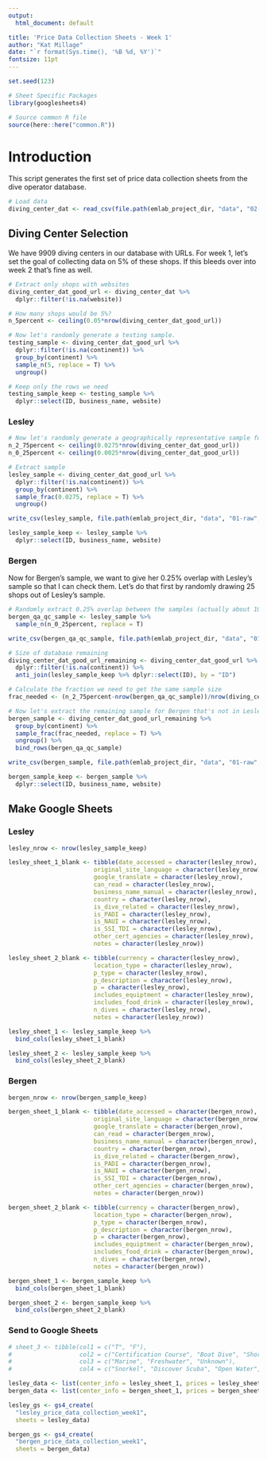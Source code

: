 ```yaml
---
output:
  html_document: default

title: 'Price Data Collection Sheets - Week 1'
author: "Kat Millage"
date: "`r format(Sys.time(), '%B %d, %Y')`"
fontsize: 11pt
---
```


```r
set.seed(123)

# Sheet Specific Packages
library(googlesheets4)

# Source common R file
source(here::here("common.R"))
```

# Introduction

This script generates the first set of price data collection sheets from the dive operator database.

```r
# Load data
diving_center_dat <- read_csv(file.path(emlab_project_dir, "data", "02-processed", "data-prep", "diving_center_database_clean.csv"))
```

## Diving Center Selection

We have 9909 diving centers in our database with URLs. For week 1, let's set the goal of collecting data on 5% of these shops. If this bleeds over into week 2 that's fine as well. 

```r
# Extract only shops with websites
diving_center_dat_good_url <- diving_center_dat %>%
  dplyr::filter(!is.na(website))

# How many shops would be 5%? 
n_5percent <- ceiling(0.05*nrow(diving_center_dat_good_url))

# Now let's randomly generate a testing sample. 
testing_sample <- diving_center_dat_good_url %>%
  dplyr::filter(!is.na(continent)) %>%
  group_by(continent) %>%
  sample_n(5, replace = T) %>%
  ungroup()

# Keep only the rows we need
testing_sample_keep <- testing_sample %>%
  dplyr::select(ID, business_name, website)
```

### Lesley

```r
# Now let's randomly generate a geographically representative sample for Lesley. Let's give her a sample comprising 2.75% of our total, and we'll make sure that they share 0.25% for QA/QC (works out to be 25 shops). 
n_2_75percent <- ceiling(0.0275*nrow(diving_center_dat_good_url))
n_0_25percent <- ceiling(0.0025*nrow(diving_center_dat_good_url))

# Extract sample 
lesley_sample <- diving_center_dat_good_url %>%
  dplyr::filter(!is.na(continent)) %>%
  group_by(continent) %>%
  sample_frac(0.0275, replace = T) %>%
  ungroup()

write_csv(lesley_sample, file.path(emlab_project_dir, "data", "01-raw", "prices", "lesley_sample_week1.csv"))

lesley_sample_keep <- lesley_sample %>%
  dplyr::select(ID, business_name, website)
```

### Bergen

Now for Bergen's sample, we want to give her 0.25% overlap with Lesley's sample so that I can check them. Let's do that first by randomly drawing 25 shops out of Lesley's sample. 

```r
# Randomly extract 0.25% overlap between the samples (actually about 10% for this sample)
bergen_qa_qc_sample <- lesley_sample %>%
  sample_n(n_0_25percent, replace = T)

write_csv(bergen_qa_qc_sample, file.path(emlab_project_dir, "data", "01-raw", "prices", "overlap_sample_week1.csv"))

# Size of database remaining
diving_center_dat_good_url_remaining <- diving_center_dat_good_url %>%
  dplyr::filter(!is.na(continent)) %>%
  anti_join(lesley_sample_keep %>% dplyr::select(ID), by = "ID") 

# Calculate the fraction we need to get the same sample size
frac_needed <- (n_2_75percent-nrow(bergen_qa_qc_sample))/nrow(diving_center_dat_good_url_remaining)

# Now let's extract the remaining sample for Bergen that's not in Lesley's sample and add the QA/QC rows
bergen_sample <- diving_center_dat_good_url_remaining %>%
  group_by(continent) %>%
  sample_frac(frac_needed, replace = T) %>%
  ungroup() %>%
  bind_rows(bergen_qa_qc_sample)

write_csv(bergen_sample, file.path(emlab_project_dir, "data", "01-raw", "prices", "bergen_sample_week1.csv"))

bergen_sample_keep <- bergen_sample %>%
  dplyr::select(ID, business_name, website)
```

## Make Google Sheets

### Lesley

```r
lesley_nrow <- nrow(lesley_sample_keep)

lesley_sheet_1_blank <- tibble(date_accessed = character(lesley_nrow),
                        original_site_language = character(lesley_nrow),
                        google_translate = character(lesley_nrow),
                        can_read = character(lesley_nrow),
                        business_name_manual = character(lesley_nrow),
                        country = character(lesley_nrow),
                        is_dive_related = character(lesley_nrow),
                        is_PADI = character(lesley_nrow),
                        is_NAUI = character(lesley_nrow),
                        is_SSI_TDI = character(lesley_nrow),
                        other_cert_agencies = character(lesley_nrow),
                        notes = character(lesley_nrow))

lesley_sheet_2_blank <- tibble(currency = character(lesley_nrow),
                        location_type = character(lesley_nrow),
                        p_type = character(lesley_nrow),
                        p_description = character(lesley_nrow),
                        p = character(lesley_nrow),
                        includes_equiptment = character(lesley_nrow),
                        includes_food_drink = character(lesley_nrow),
                        n_dives = character(lesley_nrow),
                        notes = character(lesley_nrow))

lesley_sheet_1 <- lesley_sample_keep %>%
  bind_cols(lesley_sheet_1_blank)

lesley_sheet_2 <- lesley_sample_keep %>%
  bind_cols(lesley_sheet_2_blank)
```

### Bergen

```r
bergen_nrow <- nrow(bergen_sample_keep)

bergen_sheet_1_blank <- tibble(date_accessed = character(bergen_nrow),
                        original_site_language = character(bergen_nrow),
                        google_translate = character(bergen_nrow),
                        can_read = character(bergen_nrow),
                        business_name_manual = character(bergen_nrow),
                        country = character(bergen_nrow),
                        is_dive_related = character(bergen_nrow),
                        is_PADI = character(bergen_nrow),
                        is_NAUI = character(bergen_nrow),
                        is_SSI_TDI = character(bergen_nrow),
                        other_cert_agencies = character(bergen_nrow),
                        notes = character(bergen_nrow))

bergen_sheet_2_blank <- tibble(currency = character(bergen_nrow),
                        location_type = character(bergen_nrow),
                        p_type = character(bergen_nrow),
                        p_description = character(bergen_nrow),
                        p = character(bergen_nrow),
                        includes_equiptment = character(bergen_nrow),
                        includes_food_drink = character(bergen_nrow),
                        n_dives = character(bergen_nrow),
                        notes = character(bergen_nrow))

bergen_sheet_1 <- bergen_sample_keep %>%
  bind_cols(bergen_sheet_1_blank)

bergen_sheet_2 <- bergen_sample_keep %>%
  bind_cols(bergen_sheet_2_blank)
```

### Send to Google Sheets

```r
# sheet_3 <- tibble(col1 = c("T", "F"),
#                   col2 = c("Certification Course", "Boat Dive", "Shore Dive", "Other"),
#                   col3 = c("Marine", "Freshwater", "Unknown"),
#                   col4 = c("Snorkel", "Discover Scuba", "Open Water", "Adv. Open Water", "Rescue", "1 Dive", "2 Dives", "N Dives"))
```


```r
lesley_data <- list(center_info = lesley_sheet_1, prices = lesley_sheet_2)
bergen_data <- list(center_info = bergen_sheet_1, prices = bergen_sheet_2)

lesley_gs <- gs4_create(
  "lesley_price_data_collection_week1",
  sheets = lesley_data)

bergen_gs <- gs4_create(
  "bergen_price_data_collection_week1",
  sheets = bergen_data)

```

